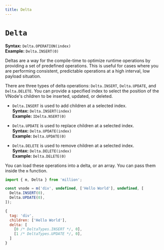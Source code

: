 ```yaml
---
title: Delta
---
```


# `Delta`

**Syntax:** `Delta.OPERATION(index)`\
**Example:** `Delta.INSERT(0)`

Deltas are a way for the compile-time to optimize runtime operations by providing a set of predefined operations. This is useful for cases where you are performing consistent, predictable operations at a high interval, low payload situation.

There are three types of delta operations: `Delta.INSERT`, `Delta.UPDATE`, and `Delta.DELETE`. You can provide a specified index to select the position of the VNode's children to be inserted, updated, or deleted.

- `Delta.INSERT` is used to add children at a selected index.\
  **Syntax:** `Delta.INSERT(index)`\
  **Example:** `IDelta.NSERT(0)`

- `Delta.UPDATE` is used to replace children at a selected index.\
  **Syntax:** `Delta.UPDATE(index)`\
  **Example:** `Delta.UPDATE(0)`

- `Delta.DELETE` is used to remove children at a selected index.\
  **Syntax:** `Delta.DELETE(index)`\
  **Example:** `Delta.DELETE(0)`

You can load these operations into a delta, or an array. You can pass them inside the `m` function.

```js
import { m, Delta } from 'million';

const vnode = m('div', undefined, ['Hello World'], undefined, [
  Delta.INSERT(0),
  Delta.UPDATE(0),
]);
```

```js {5,6}
{
  tag: 'div',
  children: ['Hello World'],
  delta: [
    [0 /* DeltaTypes.INSERT */, 0],
    [1 /* DeltaTypes.UPDATE */, 0],
  ]
}
```
